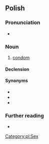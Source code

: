 ==Polish==
{{wikipedia|lang=pl}}

===Pronunciation===
* {{pl-IPA}}

===Noun===
{{pl-noun|f}}

# [[condom]]

====Declension====
{{pl-decl-noun-f|prezerwaty|w}}

====Synonyms====
* {{l|pl|kondom}}
* {{l|pl|guma}}
* {{l|pl|gumka}}

===Further reading===
* {{R:PWN}}

[[Category:pl:Sex]]